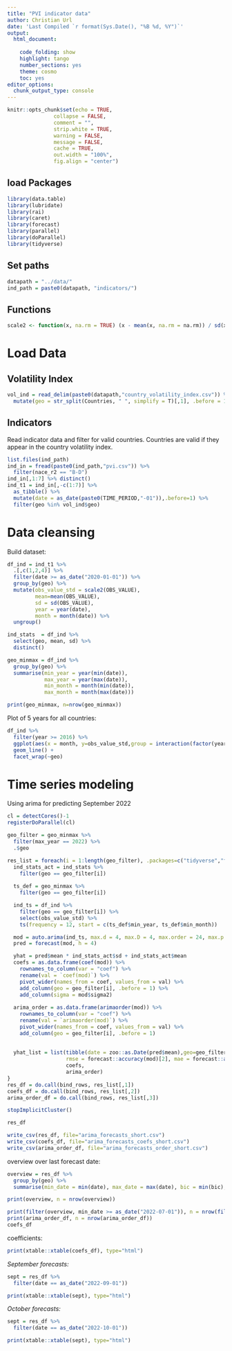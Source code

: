 ```yaml
---
title: "PVI indicator data"
author: Christian Url
date: 'Last Compiled `r format(Sys.Date(), "%B %d, %Y")`'
output:
  html_document:
    
    code_folding: show
    highlight: tango
    number_sections: yes
    theme: cosmo
    toc: yes
editor_options: 
  chunk_output_type: console
---
```


```r
knitr::opts_chunk$set(echo = TRUE,
               collapse = FALSE,
               comment = "",
               strip.white = TRUE,
               warning = FALSE,
               message = FALSE,
               cache = TRUE,
               out.width = "100%",
               fig.align = "center")

```


## load Packages
```r
library(data.table)
library(lubridate)
library(rai)
library(caret)
library(forecast)
library(parallel)
library(doParallel)
library(tidyverse)
```

## Set paths
```r
datapath = "../data/"
ind_path = paste0(datapath, "indicators/")
```

## Functions
```r
scale2 <- function(x, na.rm = TRUE) (x - mean(x, na.rm = na.rm)) / sd(x, na.rm)
```


# Load Data

## Volatility Index
```r
vol_ind = read_delim(paste0(datapath,"country_volatility_index.csv")) %>%
  mutate(geo = str_split(Countries, " ", simplify = T)[,1], .before = 1)
```

## Indicators

Read indicator data and filter for valid countries. Countries are valid if they appear in the country volatility index.

```r
list.files(ind_path)
ind_in = fread(paste0(ind_path,"pvi.csv")) %>%
  filter(nace_r2 == "B-D")
ind_in[,1:7] %>% distinct()
ind_t1 = ind_in[,-c(1:7)] %>% 
  as_tibble() %>%
  mutate(date = as_date(paste0(TIME_PERIOD,"-01")),.before=1) %>%
  filter(geo %in% vol_ind$geo)
```

# Data cleansing

Build dataset:
```r
df_ind = ind_t1 %>%
  .[,c(1,2,4)] %>%
  filter(date >= as_date("2020-01-01")) %>%
  group_by(geo) %>%
  mutate(obs_value_std = scale2(OBS_VALUE), 
         mean=mean(OBS_VALUE), 
         sd = sd(OBS_VALUE),
         year = year(date),
         month = month(date)) %>%
  ungroup()

ind_stats  = df_ind %>%
  select(geo, mean, sd) %>%
  distinct()

geo_minmax = df_ind %>%
  group_by(geo) %>%
  summarise(min_year = year(min(date)), 
            max_year = year(max(date)),
            min_month = month(min(date)),
            max_month = month(max(date)))

print(geo_minmax, n=nrow(geo_minmax))
```

Plot of 5 years for all countries:
```r
df_ind %>%
  filter(year >= 2016) %>%
  ggplot(aes(x = month, y=obs_value_std,group = interaction(factor(year),geo), color = factor(year))) + 
  geom_line() + 
  facet_wrap(~geo)
```

# Time series modeling 

Using arima for predicting September 2022

```r
cl = detectCores()-1
registerDoParallel(cl)

geo_filter = geo_minmax %>%
  filter(max_year == 2022) %>% 
  .$geo 

res_list = foreach(i = 1:length(geo_filter), .packages=c("tidyverse","forecast"), .multicombine = T, .combine = rbind) %dopar% {
  ind_stats_act = ind_stats %>%
    filter(geo == geo_filter[i])
  
  ts_def = geo_minmax %>%
    filter(geo == geo_filter[i])

  ind_ts = df_ind %>%
    filter(geo == geo_filter[i]) %>%
    select(obs_value_std) %>%
    ts(frequency = 12, start = c(ts_def$min_year, ts_def$min_month))

  mod = auto.arima(ind_ts, max.d = 4, max.D = 4, max.order = 24, max.p = 12, max.q = 12)
  pred = forecast(mod, h = 4)

  yhat = pred$mean * ind_stats_act$sd + ind_stats_act$mean
  coefs = as.data.frame(coef(mod)) %>% 
    rownames_to_column(var = "coef") %>%
    rename(val = `coef(mod)`) %>%
    pivot_wider(names_from = coef, values_from = val) %>%
    add_column(geo = geo_filter[i], .before = 1) %>%
    add_column(sigma = mod$sigma2)
  
  arima_order = as.data.frame(arimaorder(mod)) %>% 
    rownames_to_column(var = "coef") %>%
    rename(val = `arimaorder(mod)`) %>%
    pivot_wider(names_from = coef, values_from = val) %>%
    add_column(geo = geo_filter[i], .before = 1)
    
  
  yhat_list = list(tibble(date = zoo::as.Date(pred$mean),geo=geo_filter[i], yhat = yhat, bic = mod$bic, 
                   rmse = forecast::accuracy(mod)[2], mae = forecast::accuracy(mod)[3], acf = forecast::accuracy(mod)[7]),
                   coefs,
                   arima_order)
}
res_df = do.call(bind_rows, res_list[,1])
coefs_df = do.call(bind_rows, res_list[,2])
arima_order_df = do.call(bind_rows, res_list[,3])

stopImplicitCluster()

res_df

write_csv(res_df, file="arima_forecasts_short.csv")
write_csv(coefs_df, file="arima_forecasts_coefs_short.csv")
write_csv(arima_order_df, file="arima_forecasts_order_short.csv")
```

overview over last forecast date:

```r
overview = res_df %>%
  group_by(geo) %>%
  summarise(min_date = min(date), max_date = max(date), bic = min(bic), rmse = min(rmse), mae = min(mae), acf = min(acf))

print(overview, n = nrow(overview))

print(filter(overview, min_date >= as_date("2022-07-01")), n = nrow(filter(overview, min_date >= as_date("2022-07-01"))))
print(arima_order_df, n = nrow(arima_order_df))
coefs_df
```

coefficients: 
```r
print(xtable::xtable(coefs_df), type="html")
```

*September forecasts:* 
```r
sept = res_df %>%
  filter(date == as_date("2022-09-01"))

print(xtable::xtable(sept), type="html")
```


*October forecasts:* 
```r
sept = res_df %>%
  filter(date == as_date("2022-10-01"))

print(xtable::xtable(sept), type="html")
```
